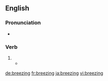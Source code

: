 ==English==

===Pronunciation===
* {{IPA|/ˈbɹiːzɪŋ/|lang=en}}

===Verb===
{{head|en|present participle}}

# {{present participle of|breeze|lang=en|nocat=1}}
#* {{quote-journal|author=Hermione Hoby|title=Julia Roberts interview for August: Osage County – 'I might actually go to hell for this&nbsp;...': Julia Roberts reveals why her violent, Oscar-nominated performance in August: Osage County made her feel 'like a terrible person' &#91;print version: 'I might actually go to hell for this&nbsp;...' (18 January 2014, p.&nbsp;R4)&#93;|url=http://www.telegraph.co.uk/culture/film/10584525/Julia-Roberts-interview-for-August-Osage-County-I-might-actually-go-to-hell-for-this....html|newspaper={{w|The Daily Telegraph}} (Review)|date=21 January 2014|passage=She's sitting opposite a window that's gently '''breezing''' into her face, wafting her hair into cover-girl perfection&nbsp;...}}

[[de:breezing]]
[[fr:breezing]]
[[ja:breezing]]
[[vi:breezing]]